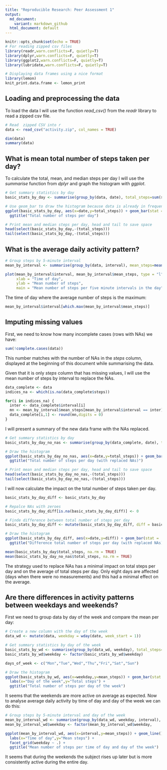 ```yaml
---
title: "Reproducible Research: Peer Assessment 1"
output:
  md_document:
    variant: markdown_github
  html_document: default
---
```


```r
knitr::opts_chunk$set(echo = TRUE)
# For reading zipped csv files
library(readr,warn.conflicts=F, quietly=T)
library(dplyr,warn.conflicts=F, quietly=T)
library(ggplot2,warn.conflicts=F, quietly=T)
library(lubridate,warn.conflicts=F, quietly=T)

# Displaying data frames using a nice format
library(lemon)
knit_print.data.frame <- lemon_print
```


## Loading and preprocessing the data

To load the data I will use the function *read_csv()* from the *readr* library to read a zipped csv file.

```r
# Read  zipped CSV into r
data <- read_csv("activity.zip", col_names = TRUE)

dim(data)
summary(data)
```


## What is mean total number of steps taken per day?

To calculate the total, mean, and median steps per day I will use the *summarise* function from *dplyr* and graph the histogram with *ggplot*.

```r
# Get summary statistics by day
basic_stats_by_day <- summarise(group_by(data, date), total_steps=sum(steps), mean_steps=mean(steps, na.rm = TRUE), median_steps=median(steps,na.rm = TRUE))

# Use geom_bar to draw the histogram because data is already in frequency format
ggplot(basic_stats_by_day, aes(x=date,y=total_steps)) + geom_bar(stat = 'identity') +
  ggtitle("Total number of steps per day")
```

```r
# Print mean and median steps per day, head and tail to save space
head(select(basic_stats_by_day,-(total_steps)))
tail(select(basic_stats_by_day,-(total_steps)))
```


## What is the average daily activity pattern?

```r
# Group steps by 5-minute interval
mean_by_interval <- summarise(group_by(data, interval), mean_steps=mean(steps, na.rm = TRUE))

plot(mean_by_interval$interval, mean_by_interval$mean_steps, type = "l",
     xlab = "Time of day",
     ylab = "Mean number of steps",
     main = "Mean number of steps per five minute intervals in the day")
```

The time of day where the average number of steps is the maximum:

```r
mean_by_interval$interval[which.max(mean_by_interval$mean_steps)]
```


## Imputing missing values

First, we need to know how many incomplete cases (rows with NAs) we have:

```r
sum(!complete.cases(data))
```

This number matches with the number of NAs in the *steps* column, displayed at the beginning of this document while summarising the data.

Given that it is only *steps* column that has missing values, I will use the mean number of steps by interval to replace the NAs.

```r
data_complete <- data
indices_na <- which(is.na(data_complete$steps))

for(i in indices_na) {
  inter <- data_complete$interval[i]
  mn <- mean_by_interval$mean_steps[mean_by_interval$interval == inter]
  data_complete[i,1] <- round(mn,digits = 0)
}
```

I will present a summary of the new data frame with the NAs replaced.

```r
# Get summary statistics by day
basic_stats_by_day_no_nas <- summarise(group_by(data_complete, date), total_steps=sum(steps), mean_steps=mean(steps), median_steps=median(steps))

# Draw the histogram
ggplot(basic_stats_by_day_no_nas, aes(x=date,y=total_steps)) + geom_bar(stat = 'identity') +
  ggtitle("Total number of steps per day (with replaced NAs)")
```

```r
# Print mean and median steps per day, head and tail to save space
head(select(basic_stats_by_day_no_nas,-(total_steps)))
tail(select(basic_stats_by_day_no_nas,-(total_steps)))
```

I will now calculate the impact on the total number of steps taken per day.

```r
basic_stats_by_day_diff <- basic_stats_by_day

# Repalce NAs with zeroes
basic_stats_by_day_diff[is.na(basic_stats_by_day_diff)] <- 0

# Finde difference between total number of steps per day
basic_stats_by_day_diff <- mutate(basic_stats_by_day_diff, diff = basic_stats_by_day_no_nas$total_steps - total_steps)

# Draw the histogram
ggplot(basic_stats_by_day_diff, aes(x=date,y=diff)) + geom_bar(stat = 'identity') + labs(x="Date",y="Difference steps") +
  ggtitle("Difference total number of steps per day (with replaced NAs)")

mean(basic_stats_by_day$total_steps, na.rm = TRUE)
mean(basic_stats_by_day_no_nas$total_steps, na.rm = TRUE)
```

The strategy used to replace NAs has a minimal impact on total steps per day and on the average of total steps per day. Only eight days are affected (days when there were no measurements) and this had a minimal effect on the average.


## Are there differences in activity patterns between weekdays and weekends?

First we need to group data by day of the week and compare the mean per day:

```r
# Create a new column with the day of the week
data_wd <- mutate(data, weekday = wday(date, week_start = 1))

# Get summary statistics by day of the week
basic_stats_by_wd <- summarise(group_by(data_wd, weekday), total_steps=sum(steps, na.rm = TRUE), mean_steps=mean(steps, na.rm = TRUE))
basic_stats_by_wd$weekday <- factor(basic_stats_by_wd$weekday)

days_of_week <- c("Mon","Tue","Wed","Thu","Fri","Sat","Sun")

# Draw the histogram
ggplot(basic_stats_by_wd, aes(x=weekday,y=mean_steps)) + geom_bar(stat = 'identity') + scale_x_discrete(labels= days_of_week) +
  labs(x="Day of the week",y="Total steps") +
  ggtitle("Total number of steps per day of the week")
```

It seems that the weekends are more active on average as expected. Now to analyse average daily activity by time of day and day of the week we can do this:

```r
# Group steps by 5-minute interval and day of the week
mean_by_interval_wd <- summarise(group_by(data_wd, weekday, interval), mean_steps=mean(steps, na.rm = TRUE))
mean_by_interval_wd$weekday <- factor(mean_by_interval_wd$weekday,       labels = days_of_week)

ggplot(mean_by_interval_wd, aes(x=interval,y=mean_steps)) + geom_line() +
  labs(x="Time of day",y="Mean steps") +
  facet_grid(weekday ~ .) +
  ggtitle("Mean number of steps per time of day and day of the week")
```

It seems that during the weekends the subject rises up later but is more consistently active during the entire day.